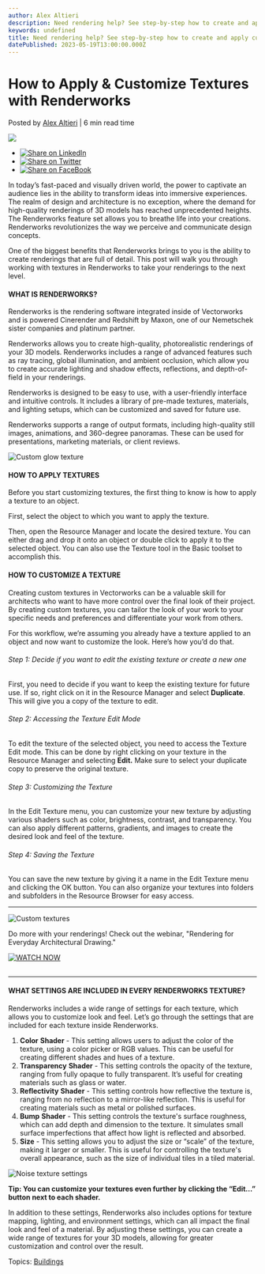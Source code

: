 ```yaml
---
author: Alex Altieri
description: Need rendering help? See step-by-step how to create and apply custom textures with Vectorworks.
keywords: undefined
title: Need rendering help? See step-by-step how to create and apply custom textures with Vectorworks. 
datePublished: 2023-05-19T13:00:00.000Z
---
```

  

# How to Apply & Customize Textures with Renderworks

 Posted by [Alex Altieri](https://blog.vectorworks.net/author/alex-altieri) | 6 min read time 

![](https://blog.vectorworks.net/hubfs/Blog%20Images/2023%20Blog%20Images/5_Custom%20Textures/Custom%20glow%20texture.png) 

* [![Share on LinkedIn](https://2659751.fs1.hubspotusercontent-na1.net/hubfs/2659751/michaelDemo/share-LI.png)](http://www.linkedin.com/shareArticle?mini=true&url=https%3A%2F%2Fblog.vectorworks.net%2Fapplying-customizing-textures-in-renderworks)
* [![Share on Twitter](https://2659751.fs1.hubspotusercontent-na1.net/hubfs/2659751/michaelDemo/share-TW.png)](https://www.twitter.com/share?text=How%20to%20Apply%20&%20Customize%20Textures%20with%20Renderworks&url=https%3A%2F%2Fblog.vectorworks.net%2Fapplying-customizing-textures-in-renderworks&via=PMGTweets)
* [![Share on FaceBook](https://2659751.fs1.hubspotusercontent-na1.net/hubfs/2659751/michaelDemo/share-FB.png)](https://www.facebook.com/sharer/sharer.php?u=https%3A%2F%2Fblog.vectorworks.net%2Fapplying-customizing-textures-in-renderworks)

In today’s fast-paced and visually driven world, the power to captivate an audience lies in the ability to transform ideas into immersive experiences. The realm of design and architecture is no exception, where the demand for high-quality renderings of 3D models has reached unprecedented heights. The Renderworks feature set allows you to breathe life into your creations. Renderworks revolutionizes the way we perceive and communicate design concepts.

One of the biggest benefits that Renderworks brings to you is the ability to create renderings that are full of detail. This post will walk you through working with textures in Renderworks to take your renderings to the next level.

#### WHAT IS RENDERWORKS?

Renderworks is the rendering software integrated inside of Vectorworks and is powered Cinerender and Redshift by Maxon, one of our Nemetschek sister companies and platinum partner.

Renderworks allows you to create high-quality, photorealistic renderings of your 3D models. Renderworks includes a range of advanced features such as ray tracing, global illumination, and ambient occlusion, which allow you to create accurate lighting and shadow effects, reflections, and depth-of-field in your renderings.

Renderworks is designed to be easy to use, with a user-friendly interface and intuitive controls. It includes a library of pre-made textures, materials, and lighting setups, which can be customized and saved for future use.

Renderworks supports a range of output formats, including high-quality still images, animations, and 360-degree panoramas. These can be used for presentations, marketing materials, or client reviews.

![Custom glow texture](https://blog.vectorworks.net/hs-fs/hubfs/Blog%20Images/2023%20Blog%20Images/5_Custom%20Textures/Custom%20glow%20texture.png?width=1625&height=878&name=Custom%20glow%20texture.png)

#### HOW TO APPLY TEXTURES

Before you start customizing textures, the first thing to know is how to apply a texture to an object.

First, select the object to which you want to apply the texture.

Then, open the Resource Manager and locate the desired texture. You can either drag and drop it onto an object or double click to apply it to the selected object. You can also use the Texture tool in the Basic toolset to accomplish this.

#### HOW TO CUSTOMIZE A TEXTURE

Creating custom textures in Vectorworks can be a valuable skill for architects who want to have more control over the final look of their project. By creating custom textures, you can tailor the look of your work to your specific needs and preferences and differentiate your work from others.

For this workflow, we’re assuming you already have a texture applied to an object and now want to customize the look. Here’s how you’d do that.

###### Step 1: Decide if you want to edit the existing texture or create a new one

First, you need to decide if you want to keep the existing texture for future use. If so, right click on it in the Resource Manager and select **Duplicate**. This will give you a copy of the texture to edit.

###### Step 2: Accessing the Texture Edit Mode

To edit the texture of the selected object, you need to access the Texture Edit mode. This can be done by right clicking on your texture in the Resource Manager and selecting **Edit.** Make sure to select your duplicate copy to preserve the original texture.

###### Step 3: Customizing the Texture

In the Edit Texture menu, you can customize your new texture by adjusting various shaders such as color, brightness, contrast, and transparency. You can also apply different patterns, gradients, and images to create the desired look and feel of the texture.

###### Step 4: Saving the Texture

You can save the new texture by giving it a name in the Edit Texture menu and clicking the OK button. You can also organize your textures into folders and subfolders in the Resource Browser for easy access.

---

  
![Custom textures](https://blog.vectorworks.net/hs-fs/hubfs/Blog%20Images/2023%20Blog%20Images/5_Custom%20Textures/Custom%20textures.png?width=494&height=224&name=Custom%20textures.png)

Do more with your renderings! Check out the webinar, "Rendering for Everyday Architectural Drawing."

[![WATCH NOW](https://no-cache.hubspot.com/cta/default/3018241/e771f6f0-5b0f-4355-853e-4fad53b66f75.png)](https://cta-redirect.hubspot.com/cta/redirect/3018241/e771f6f0-5b0f-4355-853e-4fad53b66f75) 

## 

---

#### WHAT SETTINGS ARE INCLUDED IN EVERY RENDERWORKS TEXTURE?

Renderworks includes a wide range of settings for each texture, which allows you to customize look and feel. Let’s go through the settings that are included for each texture inside Renderworks.

1. **Color** **Shader** \- This setting allows users to adjust the color of the texture, using a color picker or RGB values. This can be useful for creating different shades and hues of a texture.
2. **Transparency** **Shader** \- This setting controls the opacity of the texture, ranging from fully opaque to fully transparent. It’s useful for creating materials such as glass or water.
3. **Reflectivity** **Shader** \- This setting controls how reflective the texture is, ranging from no reflection to a mirror-like reflection. This is useful for creating materials such as metal or polished surfaces.
4. **Bump** **Shader** \- This setting controls the texture's surface roughness, which can add depth and dimension to the texture. It simulates small surface imperfections that affect how light is reflected and absorbed.
5. **Size** \- This setting allows you to adjust the size or “scale” of the texture, making it larger or smaller. This is useful for controlling the texture's overall appearance, such as the size of individual tiles in a tiled material.

![Noise texture settings](https://blog.vectorworks.net/hs-fs/hubfs/Blog%20Images/2023%20Blog%20Images/5_Custom%20Textures/Noise%20texture%20settings.png?width=1283&height=873&name=Noise%20texture%20settings.png)

**Tip: You can customize your textures even further by clicking the “Edit…” button next to each shader.**

In addition to these settings, Renderworks also includes options for texture mapping, lighting, and environment settings, which can all impact the final look and feel of a material. By adjusting these settings, you can create a wide range of textures for your 3D models, allowing for greater customization and control over the result.

 Topics: [Buildings](https://blog.vectorworks.net/topic/buildings) 

  